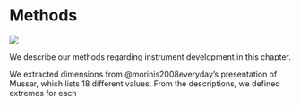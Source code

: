 # Methods

![](dream-catcher-g6ec41bb43_1920.jpg)

We describe our methods regarding instrument development in this chapter.

We extracted dimensions from @morinis2008everyday's presentation of Mussar, which lists 18 different values. From the descriptions, we defined extremes for each
